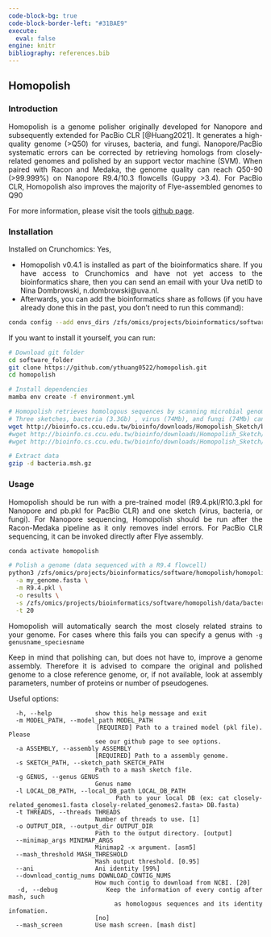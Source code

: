 ---
code-block-bg: true
code-block-border-left: "#31BAE9"
execute:
  eval: false
engine: knitr
bibliography: references.bib
---

::: {style="text-align: justify"}
## Homopolish

### Introduction

Homopolish is a genome polisher originally developed for Nanopore and subsequently extended for PacBio CLR [@Huang2021]. It generates a high-quality genome (\>Q50) for viruses, bacteria, and fungi. Nanopore/PacBio systematic errors can be corrected by retrieving homologs from closely-related genomes and polished by an support vector machine (SVM). When paired with Racon and Medaka, the genome quality can reach Q50-90 (\>99.999%) on Nanopore R9.4/10.3 flowcells (Guppy \>3.4). For PacBio CLR, Homopolish also improves the majority of Flye-assembled genomes to Q90

For more information, please visit the tools [github page](https://github.com/ythuang0522/homopolish).

### Installation

Installed on Crunchomics: Yes,

-   Homopolish v0.4.1 is installed as part of the bioinformatics share. If you have access to Crunchomics and have not yet access to the bioinformatics share, then you can send an email with your Uva netID to Nina Dombrowski, n.dombrowski\@uva.nl.
-   Afterwards, you can add the bioinformatics share as follows (if you have already done this in the past, you don't need to run this command):

```{bash}
conda config --add envs_dirs /zfs/omics/projects/bioinformatics/software/miniconda3/envs/
```

If you want to install it yourself, you can run:

```{bash}
# Download git folder
cd software_folder 
git clone https://github.com/ythuang0522/homopolish.git
cd homopolish

# Install dependencies 
mamba env create -f environment.yml

# Homopolish retrieves homologous sequences by scanning microbial genomes compressed in (Mash) sketches. 
# Three sketches, bacteria (3.3Gb) , virus (74Mb), and fungi (74Mb) can be downloaded
wget http://bioinfo.cs.ccu.edu.tw/bioinfo/downloads/Homopolish_Sketch/bacteria.msh.gz
#wget http://bioinfo.cs.ccu.edu.tw/bioinfo/downloads/Homopolish_Sketch/virus.msh.gz 
#wget http://bioinfo.cs.ccu.edu.tw/bioinfo/downloads/Homopolish_Sketch/fungi.msh.gz

# Extract data 
gzip -d bacteria.msh.gz
```

### Usage

Homopolish should be run with a pre-trained model (R9.4.pkl/R10.3.pkl for Nanopore and pb.pkl for PacBio CLR) and one sketch (virus, bacteria, or fungi). For Nanopore sequencing, Homopolish should be run after the Racon-Medaka pipeline as it only removes indel errors. For PacBio CLR sequencing, it can be invoked directly after Flye assembly.

```{bash}
conda activate homopolish

# Polish a genome (data sequenced with a R9.4 flowcell)
python3 /zfs/omics/projects/bioinformatics/software/homopolish/homopolish.py polish \
  -a my_genome.fasta \
  -m R9.4.pkl \
  -o results \
  -s /zfs/omics/projects/bioinformatics/software/homopolish/data/bacteria.msh \
  -t 20
```

Homopolish will automatically search the most closely related strains to your genome. For cases where this fails you can specify a genus with `-g genusname_speciesname`

Keep in mind that polishing can, but does not have to, improve a genome assembly. Therefore it is advised to compare the original and polished genome to a close reference genome, or, if not available, look at assembly parameters, number of proteins or number of pseudogenes.

Useful options:

```         
  -h, --help            show this help message and exit
  -m MODEL_PATH, --model_path MODEL_PATH
                        [REQUIRED] Path to a trained model (pkl file). Please
                        see our github page to see options.
  -a ASSEMBLY, --assembly ASSEMBLY
                        [REQUIRED] Path to a assembly genome.
  -s SKETCH_PATH, --sketch_path SKETCH_PATH
                        Path to a mash sketch file.
  -g GENUS, --genus GENUS
                        Genus name
  -l LOCAL_DB_PATH, --local_DB_path LOCAL_DB_PATH
                        Path to your local DB (ex: cat closely-related_genomes1.fasta closely-related_genomes2.fasta> DB.fasta)
  -t THREADS, --threads THREADS
                        Number of threads to use. [1]
  -o OUTPUT_DIR, --output_dir OUTPUT_DIR
                        Path to the output directory. [output]
  --minimap_args MINIMAP_ARGS
                        Minimap2 -x argument. [asm5]
  --mash_threshold MASH_THRESHOLD
                        Mash output threshold. [0.95]
  --ani                 Ani identity [99%]
  --download_contig_nums DOWNLOAD_CONTIG_NUMS
                        How much contig to download from NCBI. [20]
  -d, --debug           Keep the information of every contig after mash, such
                        as homologous sequences and its identity infomation.
                        [no]
  --mash_screen         Use mash screen. [mash dist]
```
:::